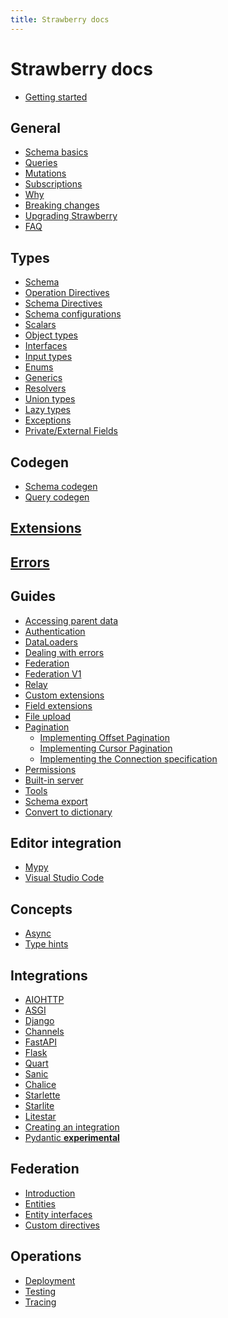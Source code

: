 ```yaml
---
title: Strawberry docs
---
```


# Strawberry docs

- [Getting started](./index.md)

## General

- [Schema basics](./general/schema-basics.md)
- [Queries](./general/queries.md)
- [Mutations](./general/mutations.md)
- [Subscriptions](./general/subscriptions.md)
- [Why](./general/why.md)
- [Breaking changes](./breaking-changes.md)
- [Upgrading Strawberry](./general/upgrades.md)
- [FAQ](./faq.md)

## Types

- [Schema](./types/schema.md)
- [Operation Directives](./types/operation-directives.md)
- [Schema Directives](./types/schema-directives.md)
- [Schema configurations](./types/schema-configurations.md)
- [Scalars](./types/scalars.md)
- [Object types](./types/object-types.md)
- [Interfaces](./types/interfaces.md)
- [Input types](./types/input-types.md)
- [Enums](./types/enums.md)
- [Generics](./types/generics.md)
- [Resolvers](./types/resolvers.md)
- [Union types](./types/union.md)
- [Lazy types](./types/lazy.md)
- [Exceptions](./types/exceptions.md)
- [Private/External Fields](./types/private.md)

## Codegen

- [Schema codegen](./codegen/schema-codegen.md)
- [Query codegen](./codegen/query-codegen.md)

## [Extensions](./extensions)

## [Errors](./errors)

## Guides

- [Accessing parent data](./guides/accessing-parent-data.md)
- [Authentication](./guides/authentication.md)
- [DataLoaders](./guides/dataloaders.md)
- [Dealing with errors](./guides/errors.md)
- [Federation](./guides/federation.md)
- [Federation V1](./guides/federation-v1.md)
- [Relay](./guides/relay.md)
- [Custom extensions](./guides/custom-extensions.md)
- [Field extensions](./guides/field-extensions.md)
- [File upload](./guides/file-upload.md)
- [Pagination](./guides/pagination/overview.md)
  - [Implementing Offset Pagination](./guides/pagination/offset-based.md)
  - [Implementing Cursor Pagination](./guides/pagination/cursor-based.md)
  - [Implementing the Connection specification](./guides/pagination/connections.md)
- [Permissions](./guides/permissions.md)
- [Built-in server](./guides/server.md)
- [Tools](./guides/tools.md)
- [Schema export](./guides/schema-export.md)
- [Convert to dictionary](./guides/convert-to-dictionary.md)

## Editor integration

- [Mypy](./editors/mypy.md)
- [Visual Studio Code](./editors/vscode.md)

## Concepts

- [Async](./concepts/async.md)
- [Type hints](./concepts/typings.md)

## Integrations

- [AIOHTTP](./integrations/aiohttp.md)
- [ASGI](./integrations/asgi.md)
- [Django](./integrations/django.md)
- [Channels](./integrations/channels.md)
- [FastAPI](./integrations/fastapi.md)
- [Flask](./integrations/flask.md)
- [Quart](./integrations/quart.md)
- [Sanic](./integrations/sanic.md)
- [Chalice](./integrations/chalice.md)
- [Starlette](./integrations/starlette.md)
- [Starlite](./integrations/starlite.md)
- [Litestar](./integrations/litestar.md)
- [Creating an integration](./integrations/creating-an-integration.md)
- [Pydantic **experimental**](./integrations/pydantic.md)

## Federation

- [Introduction](./federation/introduction.md)
- [Entities](./federation/entities.md)
- [Entity interfaces](./federation/entity-interfaces.md)
- [Custom directives](./federation/custom_directives.md)

## Operations

- [Deployment](./operations/deployment.md)
- [Testing](./operations/testing.md)
- [Tracing](./operations/tracing.md)
